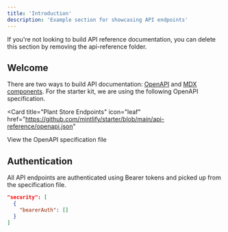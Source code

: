 ```yaml
---
title: 'Introduction'
description: 'Example section for showcasing API endpoints'
---
```

<Card title="Return to Documentation Overview" icon="arrow-left-long" horizontal href="/index">
  
</Card>
<Note>
  If you're not looking to build API reference documentation, you can delete
  this section by removing the api-reference folder.
</Note>

## Welcome

There are two ways to build API documentation: [OpenAPI](https://mintlify.com/docs/api-playground/openapi/setup) and [MDX components](https://mintlify.com/docs/api-playground/mdx/configuration). For the starter kit, we are using the following OpenAPI specification.

<Card
  title="Plant Store Endpoints"
  icon="leaf"
  href="https://github.com/mintlify/starter/blob/main/api-reference/openapi.json"
>
  View the OpenAPI specification file
</Card>

## Authentication

All API endpoints are authenticated using Bearer tokens and picked up from the specification file.

```json
"security": [
  {
    "bearerAuth": []
  }
]
```
